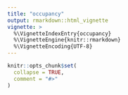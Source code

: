 ```yaml
---
title: "occupancy"
output: rmarkdown::html_vignette
vignette: >
  %\VignetteIndexEntry{occupancy}
  %\VignetteEngine{knitr::rmarkdown}
  %\VignetteEncoding{UTF-8}
---
```


```r
knitr::opts_chunk$set(
  collapse = TRUE,
  comment = "#>"
)
```
